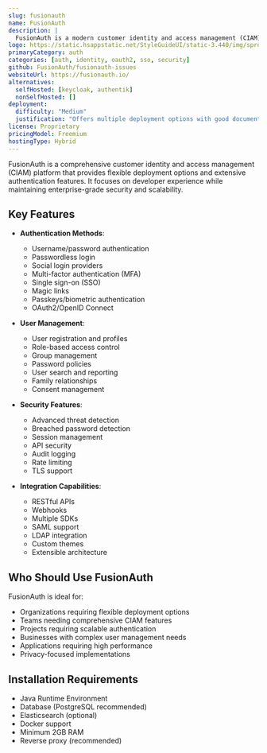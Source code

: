 ```yaml
---
slug: fusionauth
name: FusionAuth
description: |
  FusionAuth is a modern customer identity and access management (CIAM) platform that provides authentication, authorization, and user management capabilities. It offers flexible deployment options including self-hosted and cloud-hosted solutions.
logo: https://static.hsappstatic.net/StyleGuideUI/static-3.440/img/sprocket/favicon-32x32.png
primaryCategory: auth
categories: [auth, identity, oauth2, sso, security]
github: FusionAuth/fusionauth-issues
websiteUrl: https://fusionauth.io/
alternatives:
  selfHosted: [keycloak, authentik]
  nonSelfHosted: []
deployment:
  difficulty: "Medium"
  justification: "Offers multiple deployment options with good documentation, but requires understanding of identity concepts."
license: Proprietary
pricingModel: Freemium
hostingType: Hybrid
---
```


FusionAuth is a comprehensive customer identity and access management (CIAM) platform that provides flexible deployment options and extensive authentication features. It focuses on developer experience while maintaining enterprise-grade security and scalability.

## Key Features

- **Authentication Methods**:

  - Username/password authentication
  - Passwordless login
  - Social login providers
  - Multi-factor authentication (MFA)
  - Single sign-on (SSO)
  - Magic links
  - Passkeys/biometric authentication
  - OAuth2/OpenID Connect

- **User Management**:

  - User registration and profiles
  - Role-based access control
  - Group management
  - Password policies
  - User search and reporting
  - Family relationships
  - Consent management

- **Security Features**:

  - Advanced threat detection
  - Breached password detection
  - Session management
  - API security
  - Audit logging
  - Rate limiting
  - TLS support

- **Integration Capabilities**:
  - RESTful APIs
  - Webhooks
  - Multiple SDKs
  - SAML support
  - LDAP integration
  - Custom themes
  - Extensible architecture

## Who Should Use FusionAuth

FusionAuth is ideal for:

- Organizations requiring flexible deployment options
- Teams needing comprehensive CIAM features
- Projects requiring scalable authentication
- Businesses with complex user management needs
- Applications requiring high performance
- Privacy-focused implementations

## Installation Requirements

- Java Runtime Environment
- Database (PostgreSQL recommended)
- Elasticsearch (optional)
- Docker support
- Minimum 2GB RAM
- Reverse proxy (recommended)
